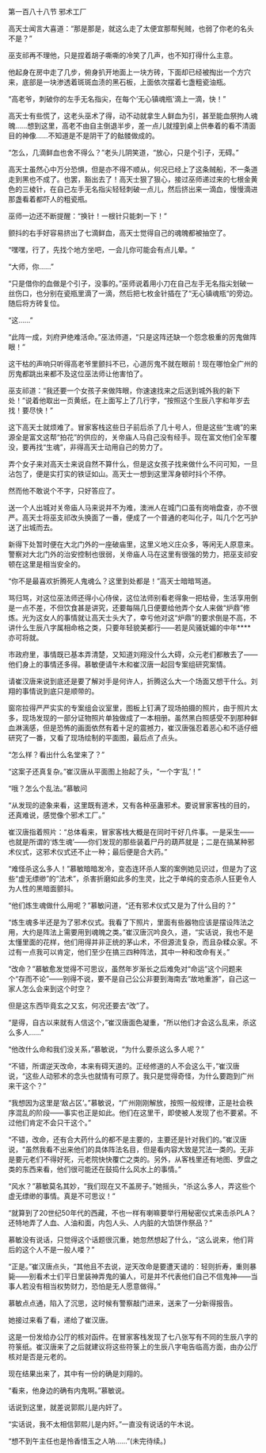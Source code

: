 

第一百八十八节 邪术工厂

高天士闻言大喜道：“那是那是，就这么走了太便宜那帮髡贼，也弱了你老的名头不是？”

巫支祁再不理他，只是捏着胡子嘶嘶的冷笑了几声，也不知打得什么主意。

他起身在房中走了几步，俯身扒开地面上一块方砖，下面却已经被掏出一个方穴来，底部是一块渗透着斑斑血渍的黑石板，上面依次摆着七盏粗瓷油瓶。

“高老爷，刺破你的左手无名指尖，在每个‘无心镇魂瓶’滴上一滴，快！”

高天士有些慌了，这老头巫术了得，动不动就拿生人鲜血为引，甚至能血祭拘人魂魄……想到这里，高老不由自主倒退半步，差一点儿就撞到桌上供奉着的看不清面目的神像……不知道是不是阴干了的骷髅做成的。

“怎么，几滴鲜血也舍不得么？”老头儿阴笑道，“放心，只是个引子，无碍。”

高天士虽然心中万分恐惧，但是亦不得不顺从，何况已经上了这条贼船，不一条道走到黑也不成了。也罢，豁出去了！高天士狠了狠心，接过巫师递过来的七根金黄色的三棱针，在自己左手无名指尖轻轻刺破一点儿，然后挤出来一滴血，慢慢滴进那盏看着都吓人的粗瓷瓶。

巫师一边还不断提醒：“换针！一根针只能刺一下！”

颤抖的右手好容易挤出了七滴鲜血，高天士觉得自己的魂魄都被抽空了。

“嘿嘿，行了，先找个地方坐吧，一会儿你可能会有点儿晕。“

“大师，你……”

“只是借你的血做是个引子，没事的。”巫师说着用小刀在自己左手无名指尖划破一丝伤口，也分别在瓷瓶里滴了一滴，然后把七枚金针插在了“无心镇魂瓶“的旁边。随后将方砖复位。

“这……”

“此阵一成，刘府尹绝难活命。”巫法师道，“只是这阵还缺一个怨念极重的厉鬼做阵眼！”

这干枯的声响只听得高老爷里颤抖不已，心道厉鬼不就在眼前！现在哪怕全广州的厉鬼都跳出来都不及这位巫法师让他害怕了。

巫支祁道：“我还要一个女孩子来做阵眼，你速速找来之后送到城外我的新下处！”说着他取出一页黄纸，在上面写上了几行字，“按照这个生辰八字和年岁去找！要尽快！”

这下高天士就烦难了。冒家客栈这些日子前后杀了几十号人，但是这些“生魂”的来源全是富文这帮“拍花”的供应的，关帝庙人马自己没有经手。现在富文他们全军覆没，要再找“生魂”，非得高天士动用自己的势力了。

弄个女子来对高天士来说自然不算什么，但是这女孩子找来做什么不问可知，一旦沾包了，便是实打实的铁证如山。高天士一想到这里浑身顿时抖个不停。

然而他不敢说个不字，只好答应了。

送一个人出城对关帝庙人马来说并不为难，澳洲人在城门口虽有岗哨盘查，亦不很严。高天士将巫支祁改头换面了一番，便成了一个普通的老叫化子，叫几个乞丐护送了出城而去。

新得下处暂时便在大北门外的一座破庙里，这里义地义庄众多，等闲无人原意来。警察对大北门外的治安控制也很弱，关帝庙人马在这里有很强的势力，把巫支祁安顿在这里是相当安全的。

“你不是最喜欢折腾死人鬼魂么？这里到处都是！”高天士暗暗骂道。

骂归骂，对这位巫法师还得小心侍侯，这位法师别看老得象一把枯骨，生活享用倒是一点不差，不但饮食甚是讲究，还要每隔几日便要给他弄个女人来做“炉鼎”修炼。光为这女人的事情就让高天士头大了，幸亏他对这“炉鼎”的要求倒是不高，不讲什么生辰八字属相命格之类，只要年轻貌美都行――若是风骚妩媚的中年****亦可将就。

市政府里，事情既已基本弄清楚，又知道刘翔没什么大碍，众元老们都散去了――他们身上的事情还多得。慕敏便请午木和崔汉唐一起回专案组研究案情。

请崔汉唐来说到底还是要了解对手是何许人，折腾这么大一个场面又想干什么。刘翔的事情说到底只是顺带的。

窗帘拉得严严实实的专案组会议室里，图板上钉满了现场拍摄的照片，由于照片太多，现场发现的一部分证物照片单独做成了一本相册。虽然黑白照感受不到那种鲜血淋漓感，但是恐怖的画面依然有着十足的震撼力，崔汉唐强忍着恶心和不适仔细研究了一番，又看了现场绘制的平面图，最后点了点头。

“怎么样？看出什么名堂来了？”

“这案子还真复杂。”崔汉唐从平面图上抬起了头，“一个字‘乱’！”

“哦？怎么个乱法。”慕敏问

“从发现的迹象来看，这里既有道术，又有各种巫蛊邪术。要说冒家客栈的目的，还真难说，感觉像个邪术工厂。”

崔汉唐指着照片：“总体看来，冒家客栈大概是在同时干好几件事。一是采生――也就是所谓的‘炼生魂’――你们发现的那些装着尸丹的葫芦就是；二是在搞某种邪术仪式，这邪术仪式还不止一种；最后便是合大药。”

“难怪杀这么多人！”慕敏暗暗发冷，变态连环杀人案的案例她见识过，但是为了这些“虚无缥缈”的“法术”，杀害折磨如此多的生灵，比之于单纯的变态杀人狂更令人为人性的黑暗面颤抖。

“他们炼生魂做什么用呢？”慕敏问道，“还有邪术仪式又是为了什么目的？”

“炼生魂多半还是为了邪术仪式。我看了下照片，里面有些器物应该是摆设阵法之用，大约是阵法上需要用到魂魄之类。”崔汉唐沉吟良久，道，“实话说，我也不是太懂里面的花样，他们用得并非正统的茅山术，不但源流复杂，而且杂糅众家。不过有一点我可以肯定，他们至少在搞三四种阵法，其中一种和改命有关。”

“改命？”慕敏愈发觉得不可思议，虽然年岁渐长之后难免对“命运”这个问题来个“存而不论”――别得不说，要不是自己公公非要到海南去“故地重游”，自己这一家人怎么会来到这个时空？

但是这东西毕竟玄之又玄，何况还要去“改”了。

“是得，自古以来就有人信这个，”崔汉唐面色凝重，“所以他们才会这么乱来，杀这么多人……”

“他改什么命和我们没关系，”慕敏说，“为什么要杀这么多人呢？”

“不错，所谓逆天改命，本来有碍天道的。正经修道的人不会这么干，”崔汉唐说，“这些人动邪术的念头也就情有可原了。我只是觉得奇怪，为什么要跑到广州来干这个？”

“我想因为这里是‘敌占区’。”慕敏说，“广州刚刚解放，按照一般规律，正是社会秩序混乱的阶段――事实也正是如此。他们在这里干，即使被人发现了也不要紧。不过他们肯定不会只干这个。”

“不错，改命，还有合大药什么的都不是主要的，主要还是针对我们的。”崔汉唐说，“虽然我看不出来他们的具体阵法名目，但是看内容大致是咒法一类的。无非是要元老们不得好死，元老院快快覆亡之类的。另外，从客栈里还有地图、罗盘之类的东西来看，他们很可能还在鼓捣什么风水上的事情。”

“风水？”慕敏莫名其妙，“我们现在又不盖房子。”她摇头，“杀这么多人，弄这些个虚无缥缈的事情。真是不可思议！”

“就算到了20世纪50年代的西藏，不也一样有喇嘛要举行用秘密仪式来击杀PLA？还特地弄了人血、人油和面，内包人头、人内脏的大馅饼作祭品？”

慕敏没有说话，只觉得这个话题很沉重，她忽然想起了什么，“这么说来，他们背后的这个人不是一般人喽？”

“正是。”崔汉唐点头，“其他且不去说，逆天改命是要遭天谴的：轻则折寿，重则暴毙――别看术士们平日里装神弄鬼的骗人，可是并不代表他们自己不信鬼神――当事人若没有相当权势财力，恐怕是无人愿意做得。”

慕敏点点通，陷入了沉思，这时候有警察敲门进来，送来了一分新得报告。

她接过来看了看，递给了崔汉唐。

这是一份发给办公厅的核对函件。在冒家客栈发现了七八张写有不同的生辰八字的符箓纸。崔汉唐来了之后就建议将这些符箓上的生辰八字电告临高方面，由办公厅核对是否是元老的。

现在结果出来了，其中有一份的确是刘翔的。

“看来，他身边的确有内鬼啊。”慕敏说。

话说到这里，就差说郭熙儿是内奸了。

“实话说，我不太相信郭熙儿是内奸。”一直没有说话的午木说。

“想不到午主任也是怜香惜玉之人呐……”(未完待续。)

